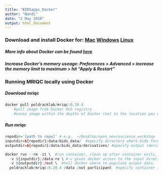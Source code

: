```yaml
---
title: "BIDSapps_Docker"
author: "Nandi"
date: "2 May 2018"
output: html_document
---
```

### Download and install Docker for: [Mac](https://docs.docker.com/docker-for-mac/install/) [Windows](https://docs.docker.com/docker-for-windows/install/) [Linux](https://docs.docker.com/install/linux/docker-ce/ubuntu/)

##### More info about Docker can be found [here](https://neurohackweek.github.io/docker-for-scientists/)
##### Increase Docker's memory useage: Preferences > Advanced > increase the memory limit to maximum > hit "Apply & Restart" 

### Running MRIQC locally using Docker
##### Download mriqc
```r

docker pull poldracklab/mriqc:0.10.4
    #pull image from Docker Hub registry
    #saves image within the depths of Docker (not to the location you downloaded it from)
```

##### Run mriqc
```r

repodir='[path to repo]' # e.g.  ~/Desktop/open_neuroscience_workshop
inputdir=${repodir}/data/bids_data/  #specify directory where bids formatted data lives
outputdir=${repodir}/data/bids_data/derivatives/ #specify output (derivatives) directory

docker run --rm -it \  #run container, clean up after container exits, run in interactive mode
  -v ${inputdir}:/data:ro \ #-v gives docker access to the input directory. ro = read only
  -v ${outputdir}:/out \  #tell docker where to populate output data.
  poldracklab/mriqc:0.10.4 /data /out participant  #specify container image, input folder, output folder, run analyses on participant level

```

